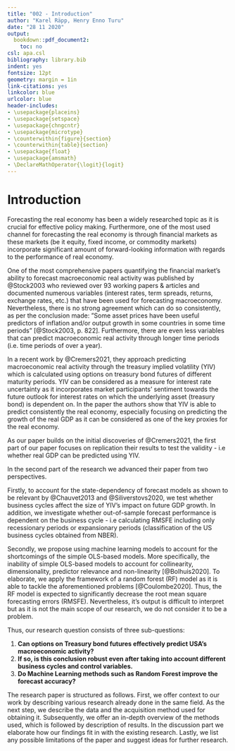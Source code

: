 ```yaml
---
title: "002 - Introduction"
author: "Karel Räpp, Henry Enno Turu"
date: "28 11 2020"
output: 
  bookdown::pdf_document2:
    toc: no
csl: apa.csl
bibliography: library.bib
indent: yes
fontsize: 12pt
geometry: margin = 1in
link-citations: yes
linkcolor: blue
urlcolor: blue
header-includes:
- \usepackage{placeins}
- \usepackage{setspace}
- \usepackage{chngcntr}
- \usepackage{microtype}
- \counterwithin{figure}{section}
- \counterwithin{table}{section}
- \usepackage{float}
- \usepackage{amsmath}
- \DeclareMathOperator{\logit}{logit}
---
```




\linespread{1.6}\selectfont

# Introduction


Forecasting the real economy has been a widely researched topic as it is crucial for effective policy making. Furthermore, one of the most used channel for forecasting the real economy is through financial markets as these markets (be it equity, fixed income, or commodity markets) incorporate significant amount of forward-looking information with regards to the performance of real economy.
  
One of the most comprehensive papers quantifying the financial market's ability to forecast macroeconomic real activity was published by @Stock2003 who reviewed over 93 working papers & articles and documented numerous variables (interest rates, term spreads, returns, exchange rates, etc.) that have been used for forecasting macroeconomy. Nevertheless, there is no strong agreement which can do so consistently, as per the conclusion made: ”Some asset prices have been useful predictors of inflation and/or output growth in some countries in some time periods” [@Stock2003, p. 822]. Furthermore, there are even less variables that can predict macroeconomic real activity through longer time periods (i.e. time periods of over a year). 

In a recent work by @Cremers2021, they approach predicting macroeconomic real activity through the treasury implied volatility (YIV) which is calculated using options on treasury bond futures of different maturity periods. YIV can be considered as a measure for interest rate uncertainty as it incorporates market participants' sentiment towards the future outlook for interest rates on which the underlying asset (treasury bond) is dependent on. In the paper the authors show that YIV is able to predict consistently the real economy, especially focusing on predicting the growth of the real GDP as it can be considered as one of the key proxies for the real economy.


As our paper builds on the initial discoveries of @Cremers2021, the first part of our paper focuses on replication their results to test the validity - i.e whether real GDP can be predicted using YIV.

In the second part of the research we advanced their paper from two perspectives.

Firstly, to account for the state-dependency of forecast models as shown to be relevant by @Chauvet2013 and @Siliverstovs2020, we test whether business cycles affect the size of YIV's impact on future GDP growth. In addition, we investigate whether out-of-sample forecast performance is dependent on the business cycle - i.e calculating RMSFE including only recessionary periods or expansionary periods (classification of the US business cycles obtained from NBER).

Secondly, we propose using machine learning models to account for the shortcomings of the simple OLS-based models. More specifically, the inability of simple OLS-based models to account for collinearity, dimensionality, predictor relevance and non-linearity [@Bolhuis2020]. To elaborate, we apply the framework of a random forest (RF) model as it is able to tackle the aforementioned problems [@Coulombe2020]. Thus, the RF model is expected to significantly decrease the root mean square forecasting errors (RMSFE). Nevertheless, it's output is difficult to interpret but as it is not the main scope of our research, we do not consider it to be a problem.
  
Thus, our research question consists of three sub-questions:

1. **Can options on Treasury bond futures effectively predict USA's macroeconomic activity?**
2. **If so, is this conclusion robust even after taking into account different business cycles and control variables.**
3. **Do Machine Learning methods such as Random Forest improve the forecast accuracy?**

The research paper is structured as follows. First, we offer context to our work by describing various research already done in the same field. As the next step, we describe the data and the acquisition method used for obtaining it. Subsequently, we offer an in-depth overview of the methods used, which is followed by description of results. In the discussion part we elaborate how our findings fit in with the existing research. Lastly, we list any possible limitations of the paper and suggest ideas for further research.


